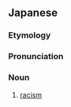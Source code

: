 ==Japanese==
{{DEFAULTSORT:しんしゅしゅぎ'}}
{{wikipedia|lang=ja}}
{{ja-kanjitab|じん|しゅ|しゅ|ぎ|yomi=o}}

===Etymology===
{{suffix|ja|人種|主義|tr1=jinshu|t1=[[human]] [[race]]|tr2=shugi|t2=[[-ism]]}}

===Pronunciation===
{{ja-pron|acc=4|y=o|じんしゅ しゅぎ}}

===Noun===
{{ja-noun|じんしゅ しゅぎ}}

# [[racism]]

{{topics|ja|Racism}}